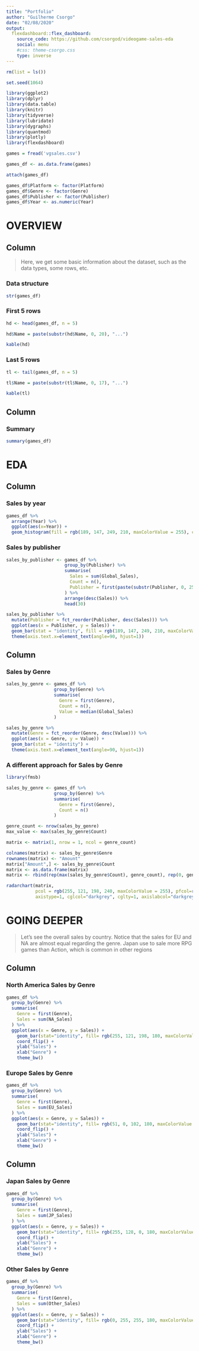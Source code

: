 ```yaml
---
title: "Portfolio"
author: "Guilherme Csorgo"
date: "02/08/2020"
output: 
  flexdashboard::flex_dashboard:
    source_code: https://github.com/csorgod/videogame-sales-eda
    social: menu
    #css: theme-csorgo.css
    type: inverse
---
```


```r

rm(list = ls())

set.seed(1064)

library(ggplot2)
library(dplyr)
library(data.table)
library(knitr)
library(tidyverse)
library(lubridate)
library(dygraphs)
library(quantmod)
library(plotly)
library(flexdashboard)

games = fread('vgsales.csv')

games_df <- as.data.frame(games)

attach(games_df)

games_df$Platform <- factor(Platform)
games_df$Genre <- factor(Genre)
games_df$Publisher <- factor(Publisher)
games_df$Year <- as.numeric(Year)

```

OVERVIEW
=======================================================================

Column
-------------------------------------

> Here, we get some basic information about the dataset, such as the data types, some rows, etc.

### **Data structure** {data-height=500}
```r

str(games_df)

```

### **First 5 rows** {data-height=350}
```r

hd <- head(games_df, n = 5)

hd$Name = paste(substr(hd$Name, 0, 20), "...")

kable(hd)

```

### **Last 5 rows** {data-height=350}
```r

tl <- tail(games_df, n = 5)

tl$Name = paste(substr(tl$Name, 0, 17), "...")

kable(tl)

```

Column
-------------------------------------

### **Summary**
```r

summary(games_df)

```

EDA
=======================================================================

Column
-------------------------------------

### **Sales by year** {data-height=500}
```r

games_df %>%
  arrange(Year) %>%
  ggplot(aes(x=Year)) +
  geom_histogram(fill = rgb(189, 147, 249, 210, maxColorValue = 255), color="white")

```

### **Sales by publisher**
```r

sales_by_publisher <- games_df %>% 
                      group_by(Publisher) %>%
                      summarise(
                        Sales = sum(Global_Sales),
                        Count = n(),
                        Publisher = first(paste(substr(Publisher, 0, 25), '...'))
                      ) %>% 
                      arrange(desc(Sales)) %>% 
                      head(30)

sales_by_publisher %>%
  mutate(Publisher = fct_reorder(Publisher, desc(Sales))) %>%
  ggplot(aes(x = Publisher, y = Sales)) +
  geom_bar(stat = "identity", fill = rgb(189, 147, 249, 210, maxColorValue = 255)) +
  theme(axis.text.x=element_text(angle=90, hjust=1))

```

Column
-------------------------------------

### **Sales by Genre** {data-height=500}
```r

sales_by_genre <- games_df %>%
                  group_by(Genre) %>%
                  summarise(
                    Genre = first(Genre),
                    Count = n(),
                    Value = median(Global_Sales)
                  )

sales_by_genre %>%
  mutate(Genre = fct_reorder(Genre, desc(Value))) %>%
  ggplot(aes(x = Genre, y = Value)) +
  geom_bar(stat = "identity") +
  theme(axis.text.x=element_text(angle=90, hjust=1))

```

### **A different approach for Sales by Genre** {data-height=500}
```r

library(fmsb)

sales_by_genre <- games_df %>%
                  group_by(Genre) %>%
                  summarise(
                    Genre = first(Genre),
                    Count = n()
                  )

genre_count <- nrow(sales_by_genre)
max_value <- max(sales_by_genre$Count)

matrix <- matrix(1, nrow = 1, ncol = genre_count)

colnames(matrix) <- sales_by_genre$Genre
rownames(matrix) <- "Amount"
matrix["Amount",] <- sales_by_genre$Count
matrix <- as.data.frame(matrix)
matrix <- rbind(rep(max(sales_by_genre$Count), genre_count), rep(0, genre_count), matrix)

radarchart(matrix, 
           pcol = rgb(255, 121, 198, 240, maxColorValue = 255), pfcol=rgb(255, 121, 198, 180, maxColorValue = 255), plwd=3,
           axistype=1, cglcol="darkgrey", cglty=1, axislabcol="darkgrey", caxislabels=seq(0, max_value, max_value / 5))

```


GOING DEEPER
=======================================================================

> Let's see the overall sales by country. Notice that the sales for EU and NA are almost equal regarding the genre. Japan use to sale more RPG games than Action, which is common in other regions

Column
-------------------------------------

### **North America Sales by Genre** {data-height=500}
```r

games_df %>%
  group_by(Genre) %>%
  summarise(
    Genre = first(Genre), 
    Sales = sum(NA_Sales)
  ) %>%
  ggplot(aes(x = Genre, y = Sales)) +
    geom_bar(stat="identity", fill= rgb(255, 121, 198, 180, maxColorValue = 255), width=.6) +
    coord_flip() +
    ylab("Sales") +
    xlab("Genre") +
    theme_bw()

```

### **Europe Sales by Genre** {data-height=500}
```r

games_df %>%
  group_by(Genre) %>%
  summarise(
    Genre = first(Genre), 
    Sales = sum(EU_Sales)
  ) %>%
  ggplot(aes(x = Genre, y = Sales)) +
    geom_bar(stat="identity", fill= rgb(51, 0, 102, 180, maxColorValue = 255), width=.6) +
    coord_flip() +
    ylab("Sales") +
    xlab("Genre") +
    theme_bw()

```

Column
-------------------------------------

### **Japan Sales by Genre** {data-height=500}
```r

games_df %>%
  group_by(Genre) %>%
  summarise(
    Genre = first(Genre), 
    Sales = sum(JP_Sales)
  ) %>%
  ggplot(aes(x = Genre, y = Sales)) +
    geom_bar(stat="identity", fill= rgb(255, 128, 0, 180, maxColorValue = 255), width=.6) +
    coord_flip() +
    ylab("Sales") +
    xlab("Genre") +
    theme_bw()

```

### **Other Sales by Genre** {data-height=500}
```r

games_df %>%
  group_by(Genre) %>%
  summarise(
    Genre = first(Genre), 
    Sales = sum(Other_Sales)
  ) %>%
  ggplot(aes(x = Genre, y = Sales)) +
    geom_bar(stat="identity", fill= rgb(0, 255, 255, 180, maxColorValue = 255), width=.6) +
    coord_flip() +
    ylab("Sales") +
    xlab("Genre") +
    theme_bw()

```









